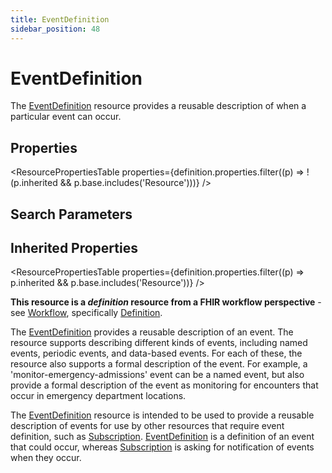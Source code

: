 ```yaml
---
title: EventDefinition
sidebar_position: 48
---
```


# EventDefinition

The <a href="/docs/api/fhir/resources/eventdefinition">EventDefinition</a> resource provides a reusable description of when a particular event can occur.

<Tabs queryString="section">
<TabItem value="schema" label="Schema" default>


## Properties


<ResourcePropertiesTable properties={definition.properties.filter((p) => !(p.inherited && p.base.includes('Resource')))} />

## Search Parameters

<SearchParamsTable searchParams={definition.searchParameters} />

## Inherited Properties

<ResourcePropertiesTable properties={definition.properties.filter((p) => p.inherited && p.base.includes('Resource'))} />

</TabItem>
  <TabItem value="usage" label="Usage">
    <div> <a name="bnc"></a>  <p><strong>This resource is a <em>definition</em> resource from a FHIR workflow perspective</strong> - see <a href="https://www.hl7.org/fhir/workflow.html">Workflow</a>, specifically <a href="https://www.hl7.org/fhir/workflow.html#definition">Definition</a>.</p>  <p>The <a href="/docs/api/fhir/resources/eventdefinition">EventDefinition</a> provides a reusable description of an event. The resource supports describing different kinds of events, including named events, periodic events, and data-based events. For each of these, the resource also supports a formal description of the event. For example, a 'monitor-emergency-admissions' event can be a named event, but also provide a formal description of the event as monitoring for encounters that occur in emergency department locations.</p> </div>
    </TabItem>
  <TabItem value="relationships" label="Relationships">
    <div>  <p>The <a href="/docs/api/fhir/resources/eventdefinition">EventDefinition</a> resource is intended to be used to provide a reusable description of events for use by other resources that require event definition, such as <a href="/docs/api/fhir/resources/subscription">Subscription</a>. <a href="/docs/api/fhir/resources/eventdefinition">EventDefinition</a> is a definition of an event that could occur, whereas <a href="/docs/api/fhir/resources/subscription">Subscription</a> is asking for notification of events when they occur.</p> </div>
    </TabItem>
  
  

</Tabs>
